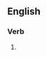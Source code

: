 ==English==

===Verb===
{{head|en|verb form}}

# {{present participle of|misconstrue|lang=en|nocat=1}}